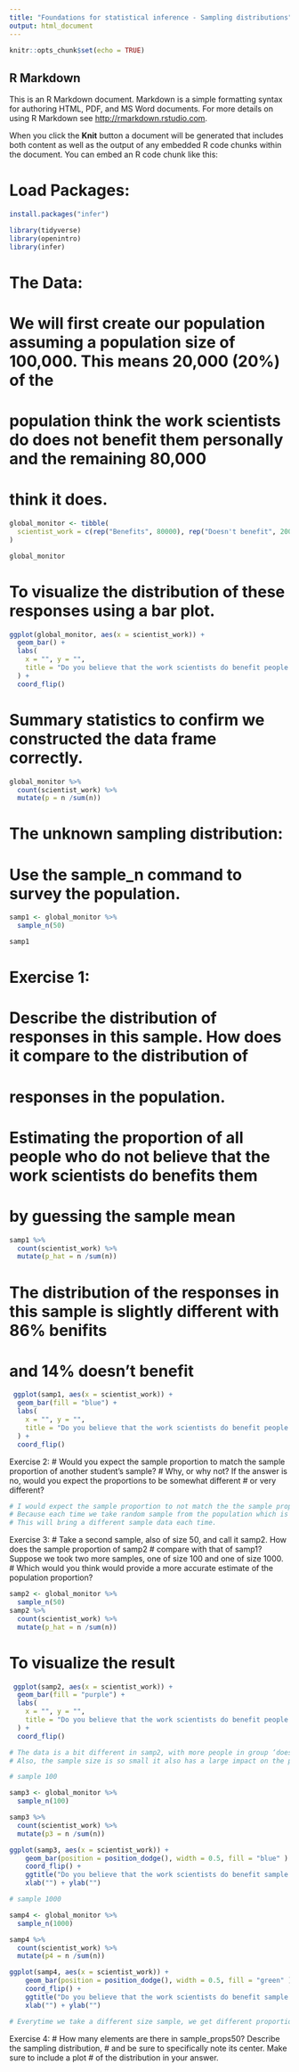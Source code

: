 ```yaml
---
title: "Foundations for statistical inference - Sampling distributions"
output: html_document
---
```


```r
knitr::opts_chunk$set(echo = TRUE)
```

## R Markdown

This is an R Markdown document. Markdown is a simple formatting syntax for authoring HTML, PDF, and MS Word documents. For more details on using R Markdown see <http://rmarkdown.rstudio.com>.

When you click the **Knit** button a document will be generated that includes both content as well as the output of any embedded R code chunks within the document. You can embed an R code chunk like this:

# Load Packages:
```r
install.packages("infer")

```

```r
library(tidyverse)
library(openintro)
library(infer)
```
# The Data:

# We will first create our population assuming a population size of 100,000. This means 20,000 (20%) of the 
# population think the work scientists do does not benefit them personally and the remaining 80,000
# think it does.
```r
global_monitor <- tibble(
  scientist_work = c(rep("Benefits", 80000), rep("Doesn't benefit", 20000))
)

global_monitor
```

# To visualize the distribution of these responses using a bar plot.
```r
ggplot(global_monitor, aes(x = scientist_work)) +
  geom_bar() +
  labs(
    x = "", y = "",
    title = "Do you believe that the work scientists do benefit people like you?"
  ) +
  coord_flip() 
```

# Summary statistics to confirm we constructed the data frame correctly.
```r
global_monitor %>%
  count(scientist_work) %>%
  mutate(p = n /sum(n))
```
# The unknown sampling distribution:
# Use the sample_n command to survey the population.
```r
samp1 <- global_monitor %>%
  sample_n(50)

samp1
```
# Exercise 1:
# Describe the distribution of responses in this sample. How does it compare to the distribution of 
# responses in the population.
# Estimating the proportion of all people who do not believe that the work scientists do benefits them
# by guessing the sample mean 

```r
samp1 %>%
  count(scientist_work) %>%
  mutate(p_hat = n /sum(n))
```
# The distribution of the responses in this sample is slightly different with 86% benifits 
# and 14% doesn't benefit
```r
 ggplot(samp1, aes(x = scientist_work)) +
  geom_bar(fill = "blue") +
  labs(
    x = "", y = "",
    title = "Do you believe that the work scientists do benefit people like you?"
  ) +
  coord_flip() 
```
Exercise 2:
# Would you expect the sample proportion to match the sample proportion of another student’s sample? 
# Why, or why not? If the answer is no, would you expect the proportions to be somewhat different 
# or very different?


```r
# I would expect the sample proportion to not match the the sample proportion of another student’s sample.
# Because each time we take random sample from the population which is a large pool of 100000. 
# This will bring a different sample data each time.
```

Exercise 3:
# Take a second sample, also of size 50, and call it samp2. How does the sample proportion of samp2 
# compare with that of samp1? Suppose we took two more samples, one of size 100 and one of size 1000. 
# Which would you think would provide a more accurate estimate of the population proportion?

```r
samp2 <- global_monitor %>%
  sample_n(50)
samp2 %>%
  count(scientist_work) %>%
  mutate(p_hat = n /sum(n))
```
# To visualize the result
```r
 ggplot(samp2, aes(x = scientist_work)) +
  geom_bar(fill = "purple") +
  labs(
    x = "", y = "",
    title = "Do you believe that the work scientists do benefit people like you?"
  ) +
  coord_flip() 
```

```r
# The data is a bit different in samp2, with more people in group ‘doesn’t benefit’. 
# Also, the sample size is so small it also has a large impact on the p_hat.
```

```r
# sample 100

samp3 <- global_monitor %>%
  sample_n(100)

samp3 %>%
  count(scientist_work) %>%
  mutate(p3 = n /sum(n))
```

```r
ggplot(samp3, aes(x = scientist_work)) +
    geom_bar(position = position_dodge(), width = 0.5, fill = "blue" ) +
    coord_flip() + 
    ggtitle("Do you believe that the work scientists do benefit sample 0f 100?") +
    xlab("") + ylab("")
```

```r
# sample 1000

samp4 <- global_monitor %>%
  sample_n(1000)

samp4 %>%
  count(scientist_work) %>%
  mutate(p4 = n /sum(n))
```

```r
ggplot(samp4, aes(x = scientist_work)) +
    geom_bar(position = position_dodge(), width = 0.5, fill = "green" ) +
    coord_flip() + 
    ggtitle("Do you believe that the work scientists do benefit sample 0f 10000?") +
    xlab("") + ylab("")
```

```r
# Everytime we take a different size sample, we get different proportion of results. The distribution of sample proportions, called the sampling distribution (of the proportion), can help us understand this variability.
```

Exercise 4:
# How many elements are there in sample_props50? Describe the sampling distribution, 
# and be sure to specifically note its center. Make sure to include a plot 
# of the distribution in your answer.

```r

```

```r

```

```r

```

```r

```


